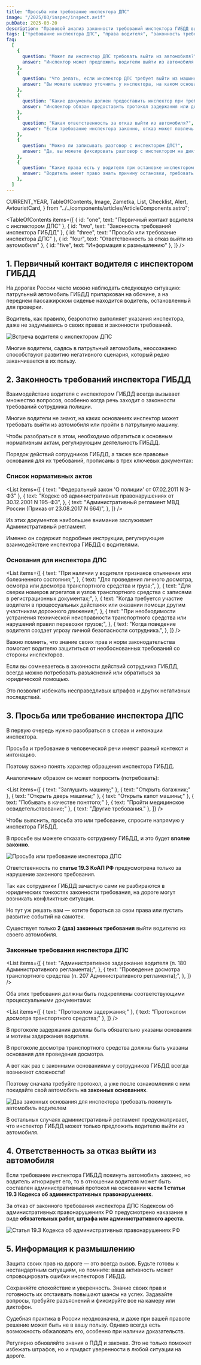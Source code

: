 ```yaml
---
title: "Просьба или требование инспектора ДПС"
image: "/2025/03/inspec/inspect.avif"
pubDate: 2025-03-20
description: "Правовой анализ законности требований инспектора ГИБДД выйти из автомобиля при остановке. Разберем, когда требование законно, а когда можно отказать."
tags: ["требование инспектора ДПС", "права водителя", "законность требований"]
faq:
  [
    {
      question: "Может ли инспектор ДПС требовать выйти из автомобиля?",
      answer: "Инспектор может предложить водителю выйти из автомобиля только в определенных случаях, например, для проведения досмотра или при подозрении на опьянение. Требование должно быть обосновано и подкреплено протоколом.",
    },
    {
      question: "Что делать, если инспектор ДПС требует выйти из машины без оснований?",
      answer: "Вы можете вежливо уточнить у инспектора, на каком основании он требует выйти из автомобиля. Если основания не указаны в протоколе, вы вправе отказаться.",
    },
    {
      question: "Какие документы должен предоставить инспектор при требовании выйти из машины?",
      answer: "Инспектор обязан предоставить протокол задержания или досмотра транспортного средства, где указаны основания для его требований.",
    },
    {
      question: "Какая ответственность за отказ выйти из автомобиля?",
      answer: "Если требование инспектора законно, отказ может повлечь административную ответственность по статье 19.3 КоАП РФ: штраф, обязательные работы или арест до 15 суток.",
    },
    {
      question: "Можно ли записывать разговор с инспектором ДПС?",
      answer: "Да, вы можете фиксировать разговор с инспектором на диктофон или камеру. Это поможет защитить ваши права в случае спорной ситуации.",
    },
    {
      question: "Какие права есть у водителя при остановке инспектором ДПС?",
      answer: "Водитель имеет право знать причину остановки, требовать предъявления служебного удостоверения, а также фиксировать процесс остановки и общения с инспектором.",
    },
  ]
---
```


  CURRENT_YEAR,
  TableOfContents,
  Image,
  Zametka,
  List,
  Checklist,
  Alert,
  AvtouristCard,
} from "../../components/articles/ArticleComponents.astro";

<TableOfContents
  items={[
    { id: "one", text: "Первичный контакт водителя с инспектором ДПС" },
    { id: "two", text: "Законность требований инспектора ГИБДД" },
    { id: "three", text: "Просьба или требование инспектора ДПС" },
    { id: "four", text: "Ответственность за отказ выйти из автомобиля" },
    { id: "five", text: "Информация к размышлению" },
  ]}
/>

<section class="article-section" id="one">

## 1. Первичный контакт водителя с инспектором ГИБДД

На дорогах России часто можно наблюдать следующую ситуацию: патрульный автомобиль ГИБДД припаркован на обочине, а на переднем пассажирском сиденье находится водитель, остановленный для проверки.

Водитель, как правило, безропотно выполняет указания инспектора, даже не задумываясь о своих правах и законности требований.

<Image
  src="/2025/03/inspec/vstr_insp.avif"
  alt="Встреча водителя с инспектором ДПС"
  counter={1}
/>

<Zametka text="Именно на этом этапе многие водители теряют контроль над ситуацией, не зная, как правильно реагировать." />

Многие водители, садясь в патрульный автомобиль, неосознанно способствуют развитию негативного сценария, который редко заканчивается в их пользу.

<Alert text="Психологическое давление со стороны инспектора начинается с, казалось бы, безобидного предложения: «Проходите, садитесь в машину»." />

</section>

<section class="article-section" id="two">

## 2. Законность требований инспектора ГИБДД

Взаимодействие водителя с инспектором ГИБДД всегда вызывает множество вопросов, особенно когда речь заходит о законности требований сотрудника полиции.

Многие водители не знают, на каких основаниях инспектор может требовать выйти из автомобиля или пройти в патрульную машину.

Чтобы разобраться в этом, необходимо обратиться к основным нормативным актам, регулирующим деятельность ГИБДД.

Порядок действий сотрудников ГИБДД, а также все правовые основания для их требований, прописаны в трех ключевых документах:

### Список нормативных актов

<List
  items={[
    { text: "Федеральный закон 'О полиции' от 07.02.2011 N 3-ФЗ" },
    {
      text: "Кодекс об административных правонарушениях от 30.12.2001 N 195-ФЗ",
    },
    {
      text: "Административный регламент МВД России (Приказ от 23.08.2017 N 664)",
    },
  ]}
/>

Из этих документов наибольшее внимание заслуживает Административный регламент.

Именно он содержит подробные инструкции, регулирующие взаимодействие инспектора ГИБДД с водителями.

<Zametka text="В соответствии с пунктом 93.1 Административного регламента, сотрудник вправе предложить водителю выйти из автомобиля в следующих случаях:" />

### Основания для инспектора ДПС

<List
  items={[
    {
      text: "При наличии у водителя признаков опьянения или болезненного состояния;",
    },
    {
      text: "Для проведения личного досмотра, осмотра или досмотра транспортного средства и груза;",
    },
    {
      text: "Для сверки номеров агрегатов и узлов транспортного средства с записями в регистрационных документах;",
    },
    {
      text: "Когда требуется участие водителя в процессуальных действиях или оказании помощи другим участникам дорожного движения;",
    },
    {
      text: "При необходимости устранения технической неисправности транспортного средства или нарушений правил перевозки грузов;",
    },
    {
      text: "Когда поведение водителя создает угрозу личной безопасности сотрудника.",
    },
  ]}
/>

<Zametka text="ВПРАВЕ ПРЕДЛОЖИТЬ - Это означает, что инспектор не имеет права принуждать водителя выйти из автомобиля без достаточных оснований. Водитель может отказаться от выполнения такого требования, если оно не подкреплено законными причинами." />

Важно помнить, что знание своих прав и норм законодательства помогает водителю защититься от необоснованных требований со стороны инспекторов.

Если вы сомневаетесь в законности действий сотрудника ГИБДД, всегда можно потребовать разъяснений или обратиться за юридической помощью.

Это позволит избежать несправедливых штрафов и других негативных последствий.

</section>

<section class="article-section" id="three">

## 3. Просьба или требование инспектора ДПС

В первую очередь нужно разобраться в словах и интонации инспектора.

Просьба и требование в человеческой речи имеют разный контекст и интонацию.

Поэтому важно понять характер обращения инспектора ГИБДД.

<Zametka text="Чаще всего в речи инспектора нет конкретики и не звучат слова «требую» или «прошу». Как правило, инспектор ГИБДД произносит дежурную фразу: «Выйдите, пожалуйста, из машины»." />

Аналогичным образом он может попросить (потребовать):

<List
  items={[
    { text: "Заглушить машину;" },
    { text: "Открыть багажник;" },
    { text: "Открыть дверь машины;" },
    { text: "Открыть капот машины;" },
    { text: "Побывать в качестве понятого;" },
    { text: "Пройти медицинское освидетельствование;" },
    { text: "Другие требования." },
  ]}
/>

Чтобы выяснить, просьба это или требование, спросите напрямую у инспектора ГИБДД.

В просьбе вы можете отказать сотруднику ГИБДД, и это будет **вполне законно**.

<Alert text="В требовании даже нужно отказывать, если оно не основано на законе." />

<Image
  src="/2025/03/inspec/prosba_otkaz.avif"
  alt="Просьба или требование инспектора ДПС"
  counter={2}
/>

<Zametka text="Поэтому рекомендуется четко знать все законные основания, чтобы действовать на дороге грамотно и эффективно." />

<Alert text="За отказ от законного требования сотрудника ГИБДД кодексом об административных правонарушениях предусмотрено (ст. 19.3 КоАП РФ) — различные виды наказаний, включая административный арест до 15 суток." />

Ответственность по **статье 19.3 КоАП РФ** предусмотрена только за нарушение законного требования.

Так как сотрудники ГИБДД зачастую сами не разбираются в юридических тонкостях законности требования, на дороге могут возникать конфликтные ситуации.

Но тут уж решать вам — хотите бороться за свои права или пустить развитие событий на самотек.

Существует только **2 (два) законных требования** выйти водителю из своего автомобиля.

### Законные требования инспектора ДПС

<List
  items={[
    {
      text: "Административное задержание водителя (п. 180 Административного регламента);",
    },
    {
      text: "Проведение досмотра транспортного средства (п. 207 Административного регламента);",
    },
  ]}
/>

Оба этих требования должны быть подкреплены соответствующими процессуальными документами:

<List
  items={[
    { text: "Протоколом задержания;" },
    { text: "Протоколом досмотра транспортного средства;" },
  ]}
/>

В протоколе задержания должны быть обязательно указаны основания и мотивы задержания водителя.

В протоколе досмотра транспортного средства должны быть указаны основания для проведения досмотра.

А вот как раз с законными основаниями у сотрудников ГИБДД всегда возникают сложности!

<Zametka text="Ни досмотр транспортного средства, ни задержание водителя — незаконны без соответствующего протокола." />

Поэтому сначала требуйте протокол, а уже после ознакомления с ним покидайте свой автомобиль **на законных основаниях**.

<Image
  src="/2025/03/inspec/dva_osnov.avif"
  alt="Два законных основания для инспектора требовать покинуть автомобиль водителем"
  counter={3}
/>

В остальных случаях административный регламент предусматривает, что инспектор ГИБДД может только предложить водителю выйти из автомобиля.

</section>

<section class="article-section" id="four">

## 4. Ответственность за отказ выйти из автомобиля

Если требование инспектора ГИБДД покинуть автомобиль законно, но водитель игнорирует его, то в отношении водителя может быть составлен административный протокол на основании **части 1 статьи 19.3 Кодекса об административных правонарушениях**.

За отказ от законного требования инспектора ДПС Кодексом об административных правонарушениях РФ предусмотрено наказание в виде **обязательных работ, штрафа или административного ареста**.

<Image
  src="/2025/03/inspec/st_koap.avif"
  alt="Статья 19.3 Кодекса об административных правонарушениях РФ"
  counter={4}
/>

<Alert text="Судом могут быть назначены обязательные работы от 40 до 120 часов, штраф от 2000 до 4000 рублей или арест — до 15 суток." />

<AvtouristCard />

</section>

<section class="article-section" id="five">

## 5. Информация к размышлению

Защита своих прав на дороге — это всегда вызов. Будьте готовы к нестандартным ситуациям, но помните: ваша активность может спровоцировать ошибки инспекторов ГИБДД.

Сохраняйте спокойствие и уверенность. Знание своих прав и готовность их отстаивать повышают шансы на успех. Задавайте вопросы, требуйте разъяснений и фиксируйте все на камеру или диктофон.

Судебная практика в России неоднозначна, и даже при вашей правоте решение может быть не в вашу пользу. Однако всегда есть возможность обжаловать его, особенно при наличии доказательств.

Регулярно обновляйте знания о ПДД и законах. Это не только поможет избежать штрафов, но и придаст уверенности в любой ситуации на дороге.

</section>
